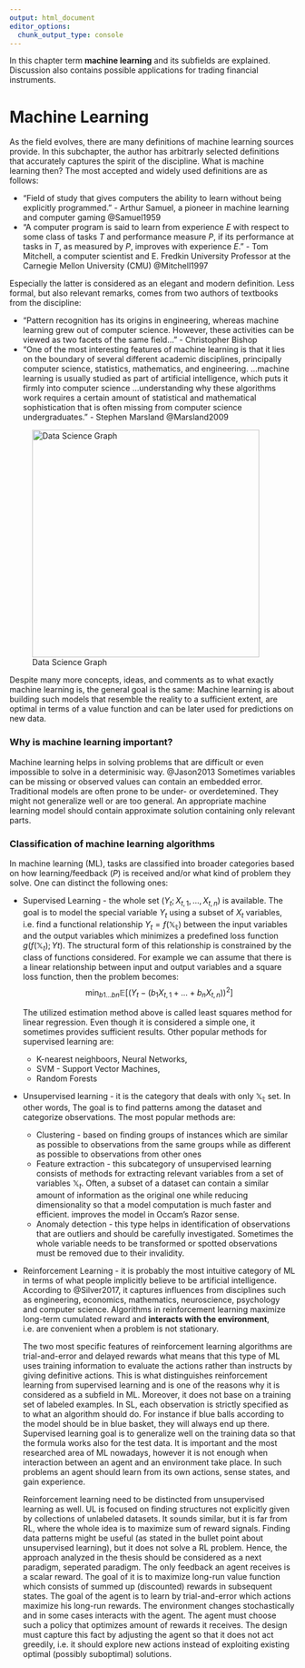 ```yaml
---
output: html_document
editor_options:
  chunk_output_type: console
---
```


In this chapter term **machine learning** and its subfields are explained. Discussion also contains possible applications
for trading financial instruments.

# Machine Learning

  As the field evolves, there are many definitions of machine learning sources provide. In this subchapter, the author has arbitrarly selected definitions that accurately captures the spirit of the discipline.
What is machine learning then? The most accepted and widely used definitions are as follows:

* "Field of study that gives computers the ability to learn without being explicitly programmed." - Arthur Samuel, a pioneer in machine learning and computer gaming @Samuel1959
* "A computer program is said to learn from experience $E$ with respect to some class of tasks $T$ and performance measure $P$,
if its performance at tasks in $T$, as measured by $P$, improves with experience $E$." - Tom Mitchell, a computer scientist and E. Fredkin University Professor at the Carnegie Mellon University (CMU) @Mitchell1997

Especially the latter is considered as an elegant and modern definition. Less formal, but also relevant remarks, comes from two authors of textbooks from the discipline:

* "Pattern recognition has its origins in engineering, whereas machine learning grew out of computer science. However, these activities can be viewed as two facets of the same field…" - Christopher Bishop
* "One of the most interesting features of machine learning is that it lies on the boundary of several different academic disciplines, principally computer science, statistics, mathematics, and engineering. …machine learning is usually studied as part of artificial intelligence, which puts it firmly into computer science …understanding why these algorithms work requires a certain amount of statistical and mathematical sophistication that is often missing from computer science undergraduates." - Stephen Marsland @Marsland2009

![Data Science Graph](../img/data_science.png){width=400px; height=400px}

Despite many more concepts, ideas, and comments as to what exactly machine learning is,  the general goal is the same:
Machine learning is about building such models that resemble the reality to a sufficient extent, are optimal in terms of a value function and can be later used for predictions on new data.

### Why is machine learning important?

Machine learning helps in solving problems that are difficult or even impossible to solve in a determinisic way. @Jason2013
Sometimes variables can be missing or observed values can contain an embedded error. Traditional models are often prone to be
under- or overdetemined. They might not generalize well or are too general. An appropriate machine learning model should contain approximate solution containing only relevant parts.

### Classification of machine learning algorithms

In machine learning (ML), tasks are classified into broader categories based on how learning/feedback ($P$) is received and/or what kind of problem they solve. One can distinct the following ones:

* Supervised Learning - the whole set $(Y_t;X_{t, 1}, ..., X_{t,n})$
is available. The goal is to model the special variable $Y_t$ using a subset
of $X_t$ variables, i.e. find a functional relationship $Y_t = f(\mathbb{X_t})$ between the input variables and the output variables which
minimizes a predefined loss function $g(f(\mathbb{X}_t);Yt)$. The structural form of this
relationship is constrained by the class of functions considered. For example
we can assume that there is a linear relationship between input and output
variables and a square loss function, then the problem becomes:
  $$\min_{b1\dots bn}\mathbb{E[}(Y_t-(b_1X_{t,1}+\dots+b_nX_{t,n}))^2]$$

    The utilized estimation method above is called least squares method for linear regression. Even though it is considered a simple one, it sometimes provides sufficient results. Other popular methods for supervised learning are:
    + K-nearest neighboors, Neural Networks,
    + SVM - Support Vector Machines,
    + Random Forests

* Unsupervised learning - it is the category that deals with only $\mathbb{X_t}$ set. In other words, The goal is to find patterns among the dataset and categorize observations. The most popular methods are:
    + Clustering - based on finding groups of instances which are similar as possible to observations from the same groups while as different as possible to observations from other ones
    + Feature extraction - this subcategory of unsupervised learning consists of methods for
 extracting relevant variables from a set of variables $\mathbb{X}_t$. Often, a subset of a dataset can
 contain a similar amount of information as the original one while reducing dimensionality so that a model computation is much
 faster and efficient. improves the model in Occam's Razor sense.
    + Anomaly detection - this type helps in identification of observations that are outliers and should be carefully investigated.
 Sometimes the whole variable needs to be transformed or spotted observations must be removed due to their invalidity.
* Reinforcement Learning - it is probably the most intuitive category of ML in terms of what people implicitly believe to be artificial intelligence. According to @Silver2017, it captures influences from disciplines such as engineering, economics, mathematics, neuroscience, psychology and computer science. Algorithms in reinforcement learning maximize long-term cumulated reward and **interacts with the environment**, i.e. are convenient when a problem is
not stationary.

    The two most specific features of reinforcement learning algorithms are trial-and-error and delayed rewards what means
    that this type of ML uses training information to evaluate the actions rather than instructs by giving definitive
    actions. This is what distinguishes reinforcement learning from supervised learning and is one
    of the reasons why it is     considered as a subfield in ML.
    Moreover, it does not base on a training set of labeled examples. In SL, each observation is
    strictly specified as to what an     algorithm should do. For instance if blue balls according
    to the model should be in blue basket,
    they will always end up there.
    Supervised learning goal is to generalize well on the training data so that the formula works
    also for the test data. It is     important and the most researched area of ML nowadays,
    however it is not enough when interaction between an agent and an
    environment take place. In such problems an agent should learn from its own actions, sense states,
    and gain experience.

     Reinforcement learning need to be distincted from unsupervised learning as well.
     UL is focused on finding structures not explicitly given by collections of unlabeled datasets.
     It sounds similar, but it is far from RL, where the whole idea is to maximize sum of reward signals.
     Finding data patterns might be useful (as stated in the bullet point about unsupervised learning),
     but it does not solve a RL problem. Hence, the approach analyzed in the thesis should be
     considered as a next paradigm, seperated      paradigm.
       The only feedback an agent receives is a scalar reward. The goal of it is
     to maximize long-run value function which consists of summed up (discounted) rewards in subsequent states.
     The goal of the agent is to learn by trial-and-error which actions maximize his long-run rewards.
     The environment changes stochastically and  in some cases interacts with the agent. The agent must choose such a policy that      optimizes amount of rewards it receives.
     The design must capture this fact by adjusting the agent so that it does not act greedily, i.e. it should explore new
     actions instead of exploiting existing optimal (possibly suboptimal) solutions.

